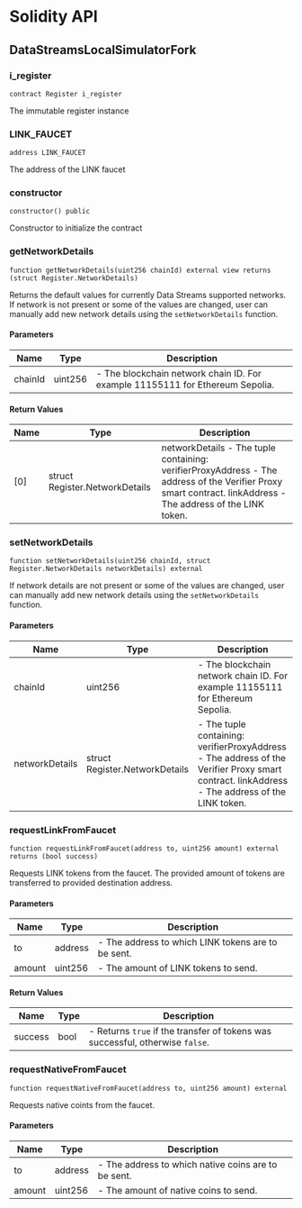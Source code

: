 # Solidity API

## DataStreamsLocalSimulatorFork

### i_register

```solidity
contract Register i_register
```

The immutable register instance

### LINK_FAUCET

```solidity
address LINK_FAUCET
```

The address of the LINK faucet

### constructor

```solidity
constructor() public
```

Constructor to initialize the contract

### getNetworkDetails

```solidity
function getNetworkDetails(uint256 chainId) external view returns (struct Register.NetworkDetails)
```

Returns the default values for currently Data Streams supported networks. If
network is not present or some of the values are changed, user can manually add
new network details using the `setNetworkDetails` function.

#### Parameters

| Name    | Type    | Description                                                                   |
| ------- | ------- | ----------------------------------------------------------------------------- |
| chainId | uint256 | - The blockchain network chain ID. For example 11155111 for Ethereum Sepolia. |

#### Return Values

| Name | Type                           | Description                                                                                                                                                  |
| ---- | ------------------------------ | ------------------------------------------------------------------------------------------------------------------------------------------------------------ |
| [0]  | struct Register.NetworkDetails | networkDetails - The tuple containing: verifierProxyAddress - The address of the Verifier Proxy smart contract. linkAddress - The address of the LINK token. |

### setNetworkDetails

```solidity
function setNetworkDetails(uint256 chainId, struct Register.NetworkDetails networkDetails) external
```

If network details are not present or some of the values are changed, user can
manually add new network details using the `setNetworkDetails` function.

#### Parameters

| Name           | Type                           | Description                                                                                                                                   |
| -------------- | ------------------------------ | --------------------------------------------------------------------------------------------------------------------------------------------- |
| chainId        | uint256                        | - The blockchain network chain ID. For example 11155111 for Ethereum Sepolia.                                                                 |
| networkDetails | struct Register.NetworkDetails | - The tuple containing: verifierProxyAddress - The address of the Verifier Proxy smart contract. linkAddress - The address of the LINK token. |

### requestLinkFromFaucet

```solidity
function requestLinkFromFaucet(address to, uint256 amount) external returns (bool success)
```

Requests LINK tokens from the faucet. The provided amount of tokens are
transferred to provided destination address.

#### Parameters

| Name   | Type    | Description                                        |
| ------ | ------- | -------------------------------------------------- |
| to     | address | - The address to which LINK tokens are to be sent. |
| amount | uint256 | - The amount of LINK tokens to send.               |

#### Return Values

| Name    | Type | Description                                                                   |
| ------- | ---- | ----------------------------------------------------------------------------- |
| success | bool | - Returns `true` if the transfer of tokens was successful, otherwise `false`. |

### requestNativeFromFaucet

```solidity
function requestNativeFromFaucet(address to, uint256 amount) external
```

Requests native coints from the faucet.

#### Parameters

| Name   | Type    | Description                                         |
| ------ | ------- | --------------------------------------------------- |
| to     | address | - The address to which native coins are to be sent. |
| amount | uint256 | - The amount of native coins to send.               |
